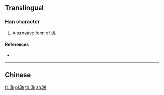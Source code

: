 {{character info/new}}
{{also|㳾}}

==Translingual==

===Han character===
{{Han char|rn=85|rad=水|as=10|sn=13|four=|canj=ETUI|ids=⿰氵羗}}

# Alternative form of [[㳾]]

====References====
* {{Han ref|kx=0640.250|dkj=17970|hdz=31707.020|uh=6EAC|ud=28332}}

----

==Chinese==
{{zh-see|㳾|v}}

[[fr:溬]]
[[pl:溬]]
[[th:溬]]
[[zh:溬]]